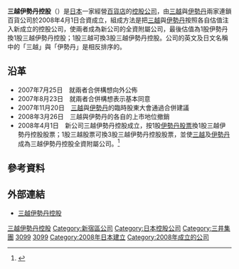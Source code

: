 {{distinguish|三越伊勢丹}}
{{Infobox Company 
| name = 株式會社三越伊勢丹控股<br/><small>{{lang|ja|株式会社三越伊勢丹ホールディングス}}</small>
| name_en = Isetan Mitsukoshi Holdings Ltd.
| logo = Isetan Mitsukoshi Holdings logo.svg
| logo_size = 225px
| logo_caption = 
| image =          
| image_size =
| image_caption =
| former_name =
| type = [[上市公司|上市公司]]
| trading_name = 三越伊勢丹HD、IMHD
| native_name = 
| native_name_lang = <!-- 公司名稱原文語言的ISO 639-1代碼。例如填寫「ja」表示日語。 -->
| other_name = 
| traded_as = {{tyo|3099}}（2008年4月1日上市）
| ISIN = 
| local_code_name = JP
| local_code = 3011101060499
| company_slogan = 
| foundation = 2008年（[[平成|平成]]20年）4月1日
| location = {{JPN}} 〒160-0022<br />[[東京都|東京都]][[新宿區|新宿區]][[新宿|新宿]]五丁目16番10號
| zip_code = 104-0061
| telephone_no = 03-5843-5115
| key_people = [[董事|取締役]][[會長|會長]]：赤松 憲<ref name="役員体制">{{Cite web |url=https://imhds.disclosure.site/ja/themes/156#1162 |script-title=ja:役員情報｜コーポレート・ガバナンス｜サステナビリティ｜株式会社三越伊勢丹ホールディングス |accessdate=2019-07-30 |archive-date=2019-07-30 |archive-url=https://web.archive.org/web/20190730002543/https://imhds.disclosure.site/ja/themes/156#1162 |dead-url=no }}</ref><br />[[代表董事|代表取締役]][[社長|社長]]：杉江 俊彥<ref name="役員体制" />
| industry = [[零售業|零售業]]
| products = 
| capital = 500億6百萬[[日圓|日圓]]
| revenue = 
| operating_income = 
| profit = 
| market_value = 
| num_employees = 
| P/E ratio =
| earnings per share =
| Net asset value =
| accounting_period = 3月31日
| parent = 
| divisions = 
| subsid = [[三越伊勢丹|三越伊勢丹]] 100%<br />{{link-ja|札幌丸井三越|札幌丸井三越}} 100%<br />{{link-ja|岩田屋三越|岩田屋三越}} 100%<br />{{link-ja|MICARD|エムアイカード}} 100%<br />[[新光三越|新光三越]] 約92%<br />等
| homepage = {{url|https://www.imhds.co.jp/}}
| footnotes = 
| width = 
}}

'''三越伊勢丹控股'''（{{lang-ja|三越伊勢丹ホールディングス}}）是[[日本|日本]]一家經營[[百貨店|百貨店]]的[[控股公司|控股公司]]，由[[三越|三越]]與[[伊勢丹|伊勢丹]]兩家連鎖百貨公司於2008年4月1日合資成立，組成方法是把[[三越|三越]]與[[伊勢丹|伊勢丹]]按照各自估值注入新成立的控股公司，使兩者成為新公司的全資附屬公司，最後估值為1股伊勢丹換1股三越伊勢丹控股；1股三越可換3股三越伊勢丹控股。公司的英文及日文名稱中的「三越」與「伊勢丹」是相反排序的。

== 沿革 ==
*2007年7月25日　就兩者合併構想向外公佈
*2007年8月23日　就兩者合併構想表示基本同意
*2007年11月20日　[[三越|三越]]與[[伊勢丹|伊勢丹]]的臨時股東大會通過合併建議
*2008年3月26日　三越與伊勢丹的各自的上市地位撤銷
*2008年4月1日　新公司三越伊勢丹控股成立，按1股[[伊勢丹|伊勢丹]][[股票|股票]]換1股三越伊勢丹控股股票；1股三越股票可換3股三越伊勢丹控股股票，並使[[三越|三越]]及[[伊勢丹|伊勢丹]]成為三越伊勢丹控股全資附屬公司。<ref>{{Cite news|url=http://www.chinatimes.com/newspapers/20170308000104-260203|title=三越伊勢丹換社長 日本百貨業冷颼颼|last=黃菁菁|first=|date=2017-03-08|work=|newspaper=[[中時電子報|中時電子報]]|accessdate=2017-03-10|language=zh-TW|archive-date=2017-03-10|archive-url=https://web.archive.org/web/20170310192838/http://www.chinatimes.com/newspapers/20170308000104-260203|dead-url=no}}</ref>

== 參考資料 ==
{{Reflist|colwidth=|}}

== 外部連結 ==
* [https://www.imhds.co.jp/ 三越伊勢丹控股]{{Wayback|url=https://www.imhds.co.jp/ |date=20190228022418 }} {{ja}}{{en}}

{{日本百貨公司}}
{{三井集團}}
{{日經平均指數}}

{{DEFAULTSORT:Mitsukoshi Isetan Holdings}}
[[Category:三越伊勢丹控股|]]
[[Category:新宿區公司|Category:新宿區公司]]
[[Category:日本控股公司|Category:日本控股公司]]
[[Category:三井集團|Category:三井集團]]
[[Category:東京證券交易所上市公司|3099]]
[[Category:福岡證券交易所上市公司|3099]]
[[Category:2008年日本建立|Category:2008年日本建立]]
[[Category:2008年成立的公司|Category:2008年成立的公司]]